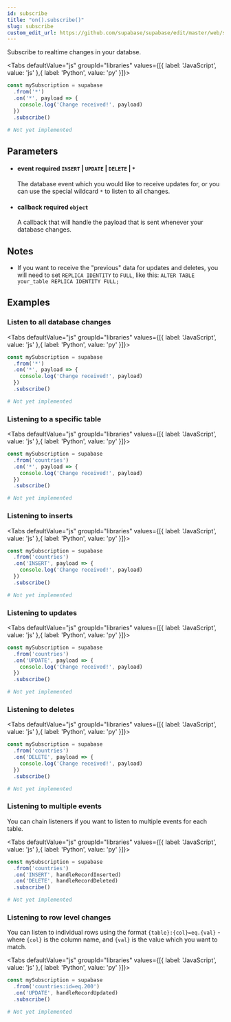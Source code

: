 ```yaml
---
id: subscribe
title: "on().subscribe()"
slug: subscribe
custom_edit_url: https://github.com/supabase/supabase/edit/master/web/spec/supabase.yml
---
```



Subscribe to realtime changes in your databse.

<Tabs
  defaultValue="js"
  groupId="libraries"
  values={[{ label: 'JavaScript', value: 'js' },{ label: 'Python', value: 'py' }]}>

<TabItem value="js">

```js
const mySubscription = supabase
  .from('*')
  .on('*', payload => {
    console.log('Change received!', payload)
  })
  .subscribe()
```


</TabItem>
<TabItem value="py">

```py
# Not yet implemented
```


</TabItem>

</Tabs>

## Parameters


<ul className="method-list-group">
  
<li className="method-list-item">
  <h4 className="method-list-item-label">
    <span className="method-list-item-label-name">
      event
    </span>
    <span className="method-list-item-label-badge required">
      required
    </span>
    <span className="method-list-item-validation">
      <code>INSERT</code> | <code>UPDATE</code> | <code>DELETE</code> | <code>*</code>
    </span>
  </h4>
  <div class="method-list-item-description">

The database event which you would like to receive updates for, or you can use the special wildcard `*` to listen to all changes.

  </div>
  
</li>


<li className="method-list-item">
  <h4 className="method-list-item-label">
    <span className="method-list-item-label-name">
      callback
    </span>
    <span className="method-list-item-label-badge required">
      required
    </span>
    <span className="method-list-item-validation">
      <code>object</code>
    </span>
  </h4>
  <div class="method-list-item-description">

A callback that will handle the payload that is sent whenever your database changes.

  </div>
  
</li>

</ul>


## Notes

- If you want to receive the "previous" data for updates and deletes, you will need to set `REPLICA IDENTITY` to `FULL`, like this: `ALTER TABLE your_table REPLICA IDENTITY FULL;`










## Examples

### Listen to all database changes



<Tabs
  defaultValue="js"
  groupId="libraries"
  values={[{ label: 'JavaScript', value: 'js' },{ label: 'Python', value: 'py' }]}>

<TabItem value="js">

```js
const mySubscription = supabase
  .from('*')
  .on('*', payload => {
    console.log('Change received!', payload)
  })
  .subscribe()
```


</TabItem>
<TabItem value="py">

```py
# Not yet implemented
```


</TabItem>

</Tabs>

### Listening to a specific table



<Tabs
  defaultValue="js"
  groupId="libraries"
  values={[{ label: 'JavaScript', value: 'js' },{ label: 'Python', value: 'py' }]}>

<TabItem value="js">

```js
const mySubscription = supabase
  .from('countries')
  .on('*', payload => {
    console.log('Change received!', payload)
  })
  .subscribe()
```


</TabItem>
<TabItem value="py">

```py
# Not yet implemented
```


</TabItem>

</Tabs>

### Listening to inserts



<Tabs
  defaultValue="js"
  groupId="libraries"
  values={[{ label: 'JavaScript', value: 'js' },{ label: 'Python', value: 'py' }]}>

<TabItem value="js">

```js
const mySubscription = supabase
  .from('countries')
  .on('INSERT', payload => {
    console.log('Change received!', payload)
  })
  .subscribe()
```


</TabItem>
<TabItem value="py">

```py
# Not yet implemented
```


</TabItem>

</Tabs>

### Listening to updates



<Tabs
  defaultValue="js"
  groupId="libraries"
  values={[{ label: 'JavaScript', value: 'js' },{ label: 'Python', value: 'py' }]}>

<TabItem value="js">

```js
const mySubscription = supabase
  .from('countries')
  .on('UPDATE', payload => {
    console.log('Change received!', payload)
  })
  .subscribe()
```


</TabItem>
<TabItem value="py">

```py
# Not yet implemented
```


</TabItem>

</Tabs>

### Listening to deletes



<Tabs
  defaultValue="js"
  groupId="libraries"
  values={[{ label: 'JavaScript', value: 'js' },{ label: 'Python', value: 'py' }]}>

<TabItem value="js">

```js
const mySubscription = supabase
  .from('countries')
  .on('DELETE', payload => {
    console.log('Change received!', payload)
  })
  .subscribe()
```


</TabItem>
<TabItem value="py">

```py
# Not yet implemented
```


</TabItem>

</Tabs>

### Listening to multiple events

You can chain listeners if you want to listen to multiple events for each table.

<Tabs
  defaultValue="js"
  groupId="libraries"
  values={[{ label: 'JavaScript', value: 'js' },{ label: 'Python', value: 'py' }]}>

<TabItem value="js">

```js
const mySubscription = supabase
  .from('countries')
  .on('INSERT', handleRecordInserted)
  .on('DELETE', handleRecordDeleted)
  .subscribe()
```


</TabItem>
<TabItem value="py">

```py
# Not yet implemented
```


</TabItem>

</Tabs>

### Listening to row level changes

You can listen to individual rows using the format `{table}:{col}=eq.{val}` - where `{col}` is the column name, and `{val}` is the value which you want to match.

<Tabs
  defaultValue="js"
  groupId="libraries"
  values={[{ label: 'JavaScript', value: 'js' },{ label: 'Python', value: 'py' }]}>

<TabItem value="js">

```js
const mySubscription = supabase
  .from('countries:id=eq.200')
  .on('UPDATE', handleRecordUpdated)
  .subscribe()
```


</TabItem>
<TabItem value="py">

```py
# Not yet implemented
```


</TabItem>

</Tabs>